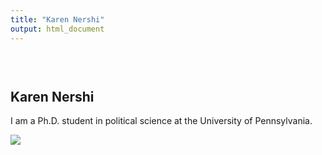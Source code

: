 ```yaml
---
title: "Karen Nershi"
output: html_document
---
```


<style type="text/css">
.title {
  display: none;
}

#getting-started img {
  margin-right: 10px;
}

</style>

<div class="row" style="padding-top: 30px;">
<div class="col-sm-6">

# **Karen Nershi**

I am a Ph.D. student in political science at the University of Pennsylvania.

</div>
<div class="col-sm-6">

<a href = "https://crumplab.github.io">
![](images/logo.png)
</a>
</div>
